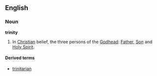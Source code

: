 ==English==
===Noun===
'''trinity'''

# In [[Christian]] belief, the three persons of the [[Godhead]]: [[Father]], [[Son]] and [[Holy Spirit]].

====Derived terms====
*[[trinitarian]]